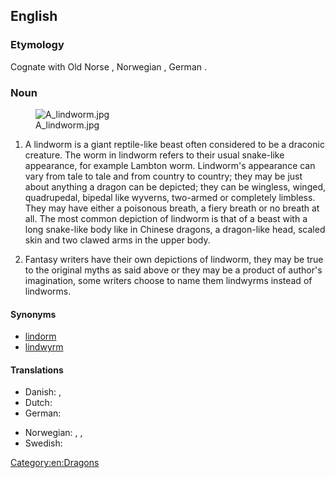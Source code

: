 ==English==
{{wikipedia}}

===Etymology===
Cognate with Old Norse {{m|non|linnormr||constrictor snake}}, Norwegian {{m|no|lindorm||serpent}}, German {{m|de|Lindwurm||dragon}}.

===Noun===
{{en-noun}}

[[File:A lindworm.jpg|thumb]]

# {{lb|en|folklore and mythology}} A lindworm is a giant reptile-like beast often considered to be a draconic creature. The worm in lindworm refers to their usual snake-like appearance, for example Lambton worm. Lindworm's appearance can vary from tale to tale and from country to country; they may be just about anything a dragon can be depicted; they can be wingless, winged, quadrupedal, bipedal like wyverns, two-armed or completely limbless. They may have either a poisonous breath, a fiery breath or no breath at all. The most common depiction of lindworm is that of a beast with a long snake-like body like in Chinese dragons, a dragon-like head, scaled skin and two clawed arms in the upper body.
# {{lb|en|fantasy}} Fantasy writers have their own depictions of lindworm, they may be true to the original myths as said above or they may be a product of author's imagination, some writers choose to name them lindwyrms instead of lindworms.

====Synonyms====
* [[lindorm]]
* [[lindwyrm]]

====Translations====
{{trans-top|a wingless bipedal dragon}}
* Danish: {{t|da|lindorm}}, {{t|da|søslange}}
* Dutch: {{t+|nl|lintworm}}
* German: {{t+|de|Lindwurm|m}}
{{trans-mid}}
* Norwegian: {{t|no|linnorm}}, {{t|no|lindorm}}, {{t|no|sjøslanger}}
* Swedish: {{t+|sv|lindorm}}
{{trans-bottom}}

{{trans-top|any draconic creature}}
{{trans-mid}}
{{trans-bottom}}

[[Category:en:Dragons]]